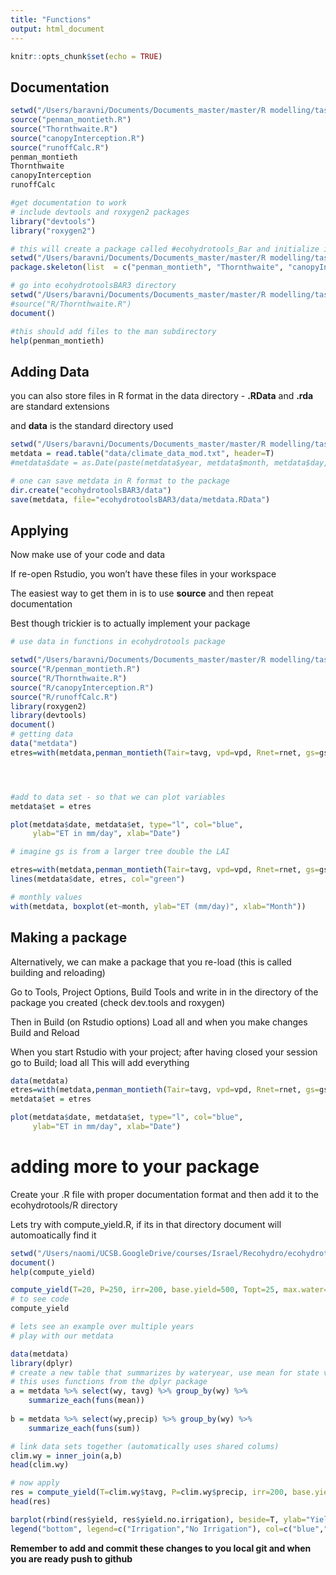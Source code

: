 ```yaml
---
title: "Functions"
output: html_document
---
```


```r
knitr::opts_chunk$set(echo = TRUE)
```

## Documentation

```r
setwd("/Users/baravni/Documents/Documents_master/master/R modelling/task1/Writing_Function/function_for_package")
source("penman_montieth.R")
source("Thornthwaite.R")
source("canopyInterception.R")
source("runoffCalc.R")
penman_montieth
Thornthwaite
canopyInterception
runoffCalc

#get documentation to work
# include devtools and roxygen2 packages
library("devtools")
library("roxygen2")

# this will create a package called #ecohydrotools_Bar and initialize it with R code for the 4 functions
setwd("/Users/baravni/Documents/Documents_master/master/R modelling/task1/Writing_Function/")
package.skeleton(list  = c("penman_montieth", "Thornthwaite", "canopyInterception", "runoffCalc"), name ="EcohydrotoolsBAR3")

# go into ecohydrotoolsBAR3 directory
setwd("/Users/baravni/Documents/Documents_master/master/R modelling/task1/Writing_Function/EcohydrotoolsBAR3")
#source("R/Thornthwaite.R")
document()

#this should add files to the man subdirectory
help(penman_montieth)
```

## Adding Data

you can also store files in R format in
the data directory - 
**.RData** and **.rda** are standard extensions

and **data** is the standard directory used



```r

setwd("/Users/baravni/Documents/Documents_master/master/R modelling/task1/Writing_Function/")
metdata = read.table("data/climate_data_mod.txt", header=T)
#metdata$date = as.Date(paste(metdata$year, metdata$month, metdata$day, sep="/"))

# one can save metdata in R format to the package
dir.create("ecohydrotoolsBAR3/data")
save(metdata, file="ecohydrotoolsBAR3/data/metdata.RData")
```
## Applying
Now make use of your code and data

If re-open Rstudio, you won't have these files in your workspace

The easiest way to get them in is to use **source** and then repeat documentation

Best though trickier is to actually implement your package

```r
# use data in functions in ecohydrotools package

setwd("/Users/baravni/Documents/Documents_master/master/R modelling/task1/Writing_Function/EcohydrotoolsBAR3/")
source("R/penman_montieth.R")
source("R/Thornthwaite.R")
source("R/canopyInterception.R")
source("R/runoffCalc.R")
library(roxygen2)
library(devtools)
document()
# getting data
data("metdata")
etres=with(metdata,penman_montieth(Tair=tavg, vpd=vpd, Rnet=rnet, gs=gs, ga=ga, dayl=24))




#add to data set - so that we can plot variables
metdata$et = etres

plot(metdata$date, metdata$et, type="l", col="blue", 
     ylab="ET in mm/day", xlab="Date")

# imagine gs is from a larger tree double the LAI

etres=with(metdata,penman_montieth(Tair=tavg, vpd=vpd, Rnet=rnet, gs=gs*4, ga=ga, dayl=24))
lines(metdata$date, etres, col="green")

# monthly values
with(metdata, boxplot(et~month, ylab="ET (mm/day)", xlab="Month"))

```

## Making a package 

Alternatively, we can make a package that you re-load (this is called building and reloading)

Go to Tools, Project Options, Build Tools and write in in the directory of the package you created
(check dev.tools and roxygen)

Then in Build (on Rstudio options)
Load all
and when you make changes
Build and Reload

When you start Rstudio with your project; after having closed your session
go to Build; load all
This will add everything

```r

data(metdata)
etres=with(metdata,penman_montieth(Tair=tavg, vpd=vpd, Rnet=rnet, gs=gs, ga=ga, dayl=24))
metdata$et = etres

plot(metdata$date, metdata$et, type="l", col="blue", 
     ylab="ET in mm/day", xlab="Date")

```

# adding more to your package

Create your .R file with proper documentation format and then add it to the ecohydrotools/R directory

Lets try with compute_yield.R, if its in that directory 
document will automoatically find it
```r

setwd("/Users/naomi/UCSB.GoogleDrive/courses/Israel/Recohydro/ecohydrotools")
document()
help(compute_yield)

compute_yield(T=20, P=250, irr=200, base.yield=500, Topt=25, max.water=800)
# to see code
compute_yield

# lets see an example over multiple years
# play with our metdata

data(metdata)
library(dplyr)
# create a new table that summarizes by wateryear, use mean for state variables, and sum for flux variables
# this uses functions from the dplyr package
a = metdata %>% select(wy, tavg) %>% group_by(wy) %>% 
    summarize_each(funs(mean))
   
b = metdata %>% select(wy,precip) %>% group_by(wy) %>% 
    summarize_each(funs(sum))

# link data sets together (automatically uses shared colums)   
clim.wy = inner_join(a,b)
head(clim.wy)

# now apply
res = compute_yield(T=clim.wy$tavg, P=clim.wy$precip, irr=200, base.yield=500, Topt=25, max.water=800)
head(res)

barplot(rbind(res$yield, res$yield.no.irrigation), beside=T, ylab="Yield (kg/yr", names=clim.wy$wy, col=c("blue","brown"), ylim=c(0,1000))
legend("bottom", legend=c("Irrigation","No Irrigation"), col=c("blue","red"), pch=15, horiz=TRUE, bty="n", xpd=TRUE, inset=c(0,-1))
```

**Remember to add and commit these changes to you local git and when you are ready push to github**
